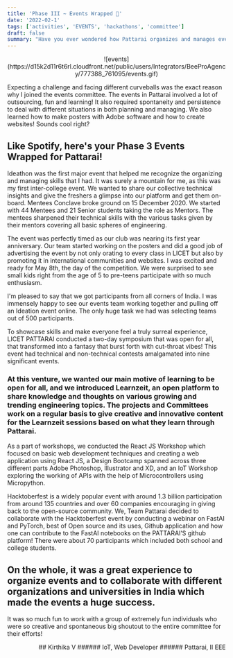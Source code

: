 ```yaml
---
title: 'Phase III ~ Events Wrapped 🎀'
date: '2022-02-1'
tags: ['activities', 'EVENTS', 'hackathons', 'committee']
draft: false
summary: "Have you ever wondered how Pattarai organizes and manages events? It necessarily involves teamwork as well as a few other important skills! Read it and you'll get your answer!"
---
```


<div align="center">
  ![events](https://d15k2d11r6t6rl.cloudfront.net/public/users/Integrators/BeeProAgency/777388_761095/events.gif)
</div>

Expecting a challenge and facing different curveballs was the exact reason why I joined the events committee. The events in Pattarai involved a lot of outsourcing, fun and learning! It also required spontaneity and persistence to deal with different situations in both planning and managing. We also learned how to make posters with Adobe software and how to create websites! Sounds cool right?

## Like Spotify, here's your Phase 3 Events Wrapped for Pattarai!

Ideathon was the first major event that helped me recognize the organizing and managing skills that I had. It was surely a mountain for me, as this was my first inter-college event.
We wanted to share our collective technical insights and give the freshers a glimpse into our platform and get them on-board. Mentees Conclave broke ground on 15 December 2020. We started with 44 Mentees and 21 Senior students taking the role as Mentors. The mentees sharpened their technical skills with the various tasks given by their mentors covering all basic spheres of engineering.

The event was perfectly timed as our club was nearing its first year anniversary. Our team started working on the posters and did a good job of advertising the event by not only orating to every class in LICET but also by promoting it in international communities and websites. I was excited and ready for May 8th, the day of the competition. We were surprised to see small kids right from the age of 5 to pre-teens participate with so much enthusiasm.

I'm pleased to say that we got participants from all corners of India. I was immensely happy to see our events team working together and pulling off an Ideation event online. The only huge task we had was selecting teams out of 500 participants.

To showcase skills and make everyone feel a truly surreal experience, LICET PATTARAI conducted a two-day symposium that was open for all, that transformed into a fantasy that burst forth with cut-throat vibes! This event had technical and non-technical contests amalgamated into nine significant events.

### At this venture, we wanted our main motive of learning to be open for all, and we introduced Learnzeit, an open platform to share knowledge and thoughts on various growing and trending engineering topics. The projects and Committees work on a regular basis to give creative and innovative content for the Learnzeit sessions based on what they learn through Pattarai.

As a part of workshops, we conducted the React JS Workshop which focused on basic web development techniques and creating a web application using React JS, a Design Bootcamp spanned across three different parts Adobe Photoshop, Illustrator and XD, and an IoT Workshop exploring the working of APIs with the help of Microcontrollers using Micropython.

Hacktoberfest is a widely popular event with around 1.3 billion participation from around 135 countries and over 60 companies encouraging in giving back to the open-source community. We, Team Pattarai decided to collaborate with the Hacktoberfest event by conducting a webinar on FastAI and PyTorch, best of Open source and its uses, Github application and how one can contribute to the FastAI notebooks on the PATTARAI’S github platform! There were about 70 participants which included both school and college students.

## On the whole, it was a great experience to organize events and to collaborate with different organizations and universities in India which made the events a huge success.

It was so much fun to work with a group of extremely fun individuals who were so creative and spontaneous big shoutout to the entire committee for their efforts!

<div align="right">
## Kirthika V
###### IoT, Web Developer
###### Pattarai, II EEE

</div>
